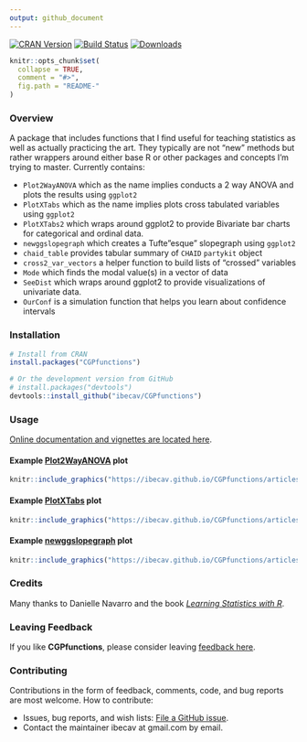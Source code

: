 ```yaml
---
output: github_document
---
```

<!-- README.md is generated from this README.Rmd. Please edit the .rmd file not the .md file -->
[![CRAN Version](https://www.r-pkg.org/badges/version/CGPfunctions)](https://CRAN.R-project.org/package=CGPfunctions) [![Build Status](https://travis-ci.org/ibecav/CGPfunctions.svg?branch=master)](https://travis-ci.org/ibecav/CGPfunctions) [![Downloads](https://cranlogs.r-pkg.org/badges/grand-total/CGPfunctions)](http://cranlogs.r-pkg.org/badges/grand-total/CGPfunctions)


```r
knitr::opts_chunk$set(
  collapse = TRUE,
  comment = "#>",
  fig.path = "README-"
)
```

### Overview

A package that includes functions that I find useful for teaching statistics as well as actually practicing the art.  They typically are not "new" methods but rather wrappers around either base R or other packages and concepts I'm trying to master.  Currently contains:

- `Plot2WayANOVA` which as the name implies conducts a 2 way ANOVA and plots the results using `ggplot2`
- `PlotXTabs` which as the name implies plots cross tabulated variables using `ggplot2`
- `PlotXTabs2` which wraps around ggplot2 to provide Bivariate bar charts for categorical and ordinal data.
- `newggslopegraph` which creates a Tufte"esque" slopegraph using `ggplot2`
- `chaid_table` provides tabular summary of `CHAID` `partykit` object
- `cross2_var_vectors` a helper function to build lists of "crossed" variables
- `Mode` which finds the modal value(s) in a vector of data
- `SeeDist` which wraps around ggplot2 to provide visualizations of univariate data.
- `OurConf` is a simulation function that helps you learn about confidence intervals

### Installation

```r
# Install from CRAN
install.packages("CGPfunctions")

# Or the development version from GitHub
# install.packages("devtools")
devtools::install_github("ibecav/CGPfunctions")
```

### Usage

[Online documentation and vignettes are located here](https://ibecav.github.io/CGPfunctions).

#### Example [Plot2WayANOVA](https://ibecav.github.io/CGPfunctions/articles/Using-Plot2WayANOVA.html) plot

```r
knitr::include_graphics("https://ibecav.github.io/CGPfunctions/articles/Using-Plot2WayANOVA_files/figure-html/Plot2WayANOVA3-1.png")
```

#### Example [PlotXTabs](https://ibecav.github.io/CGPfunctions/articles/Using-PlotXTabs.html) plot

```r
knitr::include_graphics("https://ibecav.github.io/CGPfunctions/articles/Using-PlotXTabs_files/figure-html/vignette1-18.png")
```

#### Example [newggslopegraph](https://ibecav.github.io/CGPfunctions/articles/Using-newggslopegraph.html) plot

```r
knitr::include_graphics("https://ibecav.github.io/CGPfunctions/articles/Using-newggslopegraph_files/figure-html/ggslope7-1.png")
```


### Credits

Many thanks to Danielle Navarro and the book *[Learning Statistics with R](https://learningstatisticswithr.com/book/)*.

### Leaving Feedback

If you like **CGPfunctions**, please consider leaving [feedback here](https://github.com/ibecav/CGPfunctions/issues).

### Contributing

Contributions in the form of feedback, comments, code, and bug reports
are most welcome. How to contribute:

  - Issues, bug reports, and wish lists: [File a GitHub
    issue](https://github.com/ibecav/CGPfunctions/issues).
  - Contact the maintainer ibecav at gmail.com by email.

